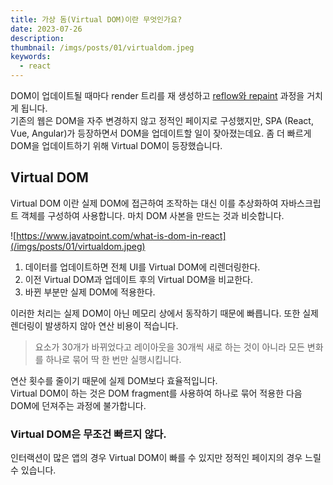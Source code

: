 ```yaml
---
title: 가상 돔(Virtual DOM)이란 무엇인가요?
date: 2023-07-26
description:
thumbnail: /imgs/posts/01/virtualdom.jpeg
keywords:
  - react
---
```


DOM이 업데이트될 때마다 render 트리를 재 생성하고 [reflow와 repaint](/브라우저의-렌더링-과정) 과정을 거치게 됩니다.<br/>
기존의 웹은 DOM을 자주 변경하지 않고 정적인 페이지로 구성했지만, SPA (React, Vue, Angular)가 등장하면서 DOM을 업데이트할 일이 잦아졌는데요.
좀 더 빠르게 DOM을 업데이트하기 위해 Virtual DOM이 등장했습니다.

## Virtual DOM

Virtual DOM 이란 실제 DOM에 접근하여 조작하는 대신 이를 추상화하여 자바스크립트 객체를 구성하여 사용합니다.
마치 DOM 사본을 만드는 것과 비슷합니다.

![https://www.javatpoint.com/what-is-dom-in-react](/imgs/posts/01/virtualdom.jpeg)

1. 데이터를 업데이트하면 전체 UI를 Virtual DOM에 리렌더링한다.
2. 이전 Virtual DOM과 업데이트 후의 Virtual DOM을 비교한다.
3. 바뀐 부분만 실제 DOM에 적용한다.

이러한 처리는 실제 DOM이 아닌 메모리 상에서 동작하기 때문에 빠릅니다. 또한 실제 렌더링이 발생하지 않아 연산 비용이 적습니다.<br/>

> 요소가 30개가 바뀌었다고 레이아웃을 30개씩 새로 하는 것이 아니라 모든 변화를 하나로 묶어 딱 한 번만 실행시킵니다.

연산 횟수를 줄이기 때문에 실제 DOM보다 효율적입니다. <br/>
Virtual DOM이 하는 것은 DOM fragment를 사용하여 하나로 묶어 적용한 다음 DOM에 던져주는 과정에 불가합니다.

### Virtual DOM은 무조건 빠르지 않다.

인터랙션이 많은 앱의 경우 Virtual DOM이 빠를 수 있지만 정적인 페이지의 경우 느릴 수 있습니다.
